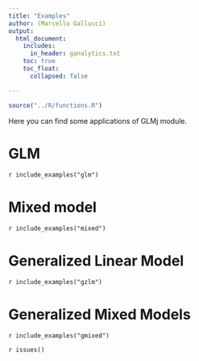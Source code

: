 ```yaml
---
title: "Examples"
author: (Marcello Gallucci)
output: 
  html_document:
    includes:
      in_header: ganalytics.txt
    toc: true
    toc_float:
      collapsed: false

---
```



```r
source("../R/functions.R")
```


Here you can find some applications of GLMj module.

# GLM

`r include_examples("glm")`

# Mixed model

`r include_examples("mixed")`

# Generalized Linear Model

`r include_examples("gzlm")`

# Generalized Mixed Models

`r include_examples("gmixed")`


`r issues()`